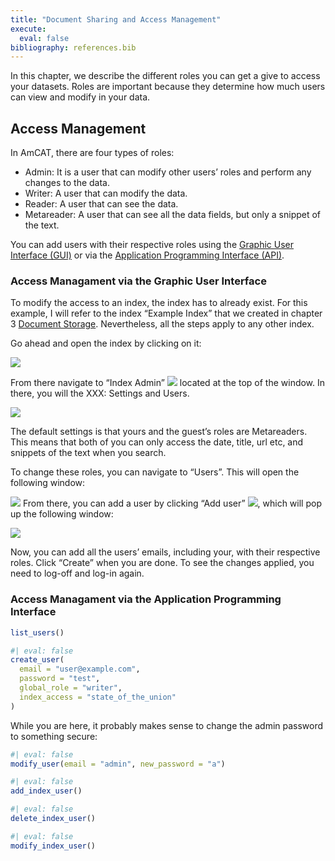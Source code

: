 ```yaml
---
title: "Document Sharing and Access Management"
execute:
  eval: false
bibliography: references.bib
---
```


In this chapter, we describe the different roles you can get a give to access your datasets. Roles are important because they determine how much users can view and modify in your data.

## Access Management

In AmCAT, there are four types of roles:

* Admin: It is a user that can modify other users' roles and perform any changes to the data.
* Writer: A user that can modify the data.
* Reader: A user that can see the data.
* Metareader: A user that can see all the data fields, but only a snippet of the text.

You can add users with their respective roles using the [Graphic User Interface (GUI)](#access-managament-via-the-graphic-user-interface) or via the [Application Programming Interface (API)](#access-managament-via-the-application-programming-interface). 

### Access Managament via the Graphic User Interface

To modify the access to an index, the index has to already exist. For this example, I will refer to the index "Example Index" that we created in chapter 3 [Document Storage](#03._storage). Nevertheless, all the steps apply to any other index.

Go ahead and open the index by clicking on it:

![](media/amcat-4.1-1.png)

From there navigate to "Index Admin" ![](media/amcat-4.1-2.png) located at the top of the window. In there, you will the XXX: Settings and Users.

![](media/amcat-4.1-3.png)

The default settings is that yours and the guest's roles are Metareaders. This means that both of you can only access the date, title, url etc, and snippets of the text when you search. 

To change these roles, you can navigate to "Users". This will open the following window:

![](media/amcat-4.1-4.png)
From there, you can add a user by clicking "Add user" ![](media/amcat-4.1-5.png), which will pop up the following window:

![](media/amcat-4.1-6.png)

Now, you can add all the users' emails, including your, with their respective roles. Click "Create" when you are done. To see the changes applied, you need to log-off and log-in again. 



### Access Managament via the Application Programming Interface


```r
list_users()
```

```r
#| eval: false
create_user(
  email = "user@example.com",
  password = "test",
  global_role = "writer",
  index_access = "state_of_the_union"
)
```

While you are here, it probably makes sense to change the admin password to something secure:

```r
#| eval: false
modify_user(email = "admin", new_password = "a")
```

```r
#| eval: false
add_index_user()
```

```r
#| eval: false
delete_index_user()
```

```r
#| eval: false
modify_index_user()
```


